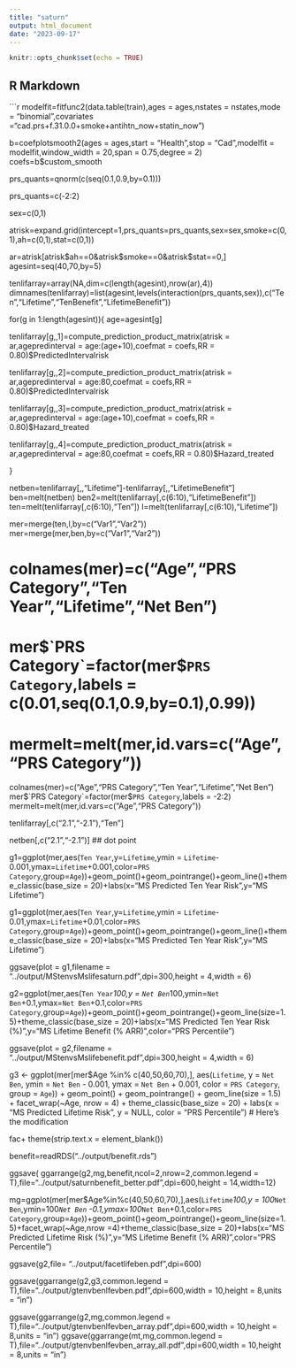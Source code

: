 ```yaml
---
title: "saturn"
output: html_document
date: "2023-09-17"
---
```


```r
knitr::opts_chunk$set(echo = TRUE)
```

## R Markdown

```r
modelfit=fitfunc2(data.table(train),ages = ages,nstates = nstates,mode = "binomial",covariates ="cad.prs+f.31.0.0+smoke+antihtn_now+statin_now")

b=coefplotsmooth2(ages = ages,start = "Health",stop = "Cad",modelfit = modelfit,window_width = 20,span = 0.75,degree = 2)
coefs=b$custom_smooth

prs_quants=qnorm(c(seq(0.1,0.9,by=0.1)))

prs_quants=c(-2:2)

sex=c(0,1)

atrisk=expand.grid(intercept=1,prs_quants=prs_quants,sex=sex,smoke=c(0,1),ah=c(0,1),stat=c(0,1))

ar=atrisk[atrisk$ah==0&atrisk$smoke==0&atrisk$stat==0,]
agesint=seq(40,70,by=5)


tenlifarray=array(NA,dim=c(length(agesint),nrow(ar),4))
dimnames(tenlifarray)=list(agesint,levels(interaction(prs_quants,sex)),c("Ten","Lifetime","TenBenefit","LifetimeBenefit"))


for(g in 1:length(agesint)){
  age=agesint[g]
  
  tenlifarray[g,,1]=compute_prediction_product_matrix(atrisk = ar,agepredinterval = age:(age+10),coefmat = coefs,RR = 0.80)$PredictedIntervalrisk

  tenlifarray[g,,2]=compute_prediction_product_matrix(atrisk = ar,agepredinterval = age:80,coefmat = coefs,RR = 0.80)$PredictedIntervalrisk
  
  tenlifarray[g,,3]=compute_prediction_product_matrix(atrisk = ar,agepredinterval = age:(age+10),coefmat = coefs,RR = 0.80)$Hazard_treated
  
  tenlifarray[g,,4]=compute_prediction_product_matrix(atrisk = ar,agepredinterval = age:80,coefmat = coefs,RR = 0.80)$Hazard_treated
  
}

netben=tenlifarray[,,"Lifetime"]-tenlifarray[,,"LifetimeBenefit"]
ben=melt(netben)
ben2=melt(tenlifarray[,c(6:10),"LifetimeBenefit"])
ten=melt(tenlifarray[,c(6:10),"Ten"])
l=melt(tenlifarray[,c(6:10),"Lifetime"])

mer=merge(ten,l,by=c("Var1","Var2"))
mer=merge(mer,ben,by=c("Var1","Var2"))

# colnames(mer)=c("Age","PRS Category","Ten Year","Lifetime","Net Ben")
# mer$`PRS Category`=factor(mer$`PRS Category`,labels = c(0.01,seq(0.1,0.9,by=0.1),0.99))
# mermelt=melt(mer,id.vars=c("Age","PRS Category"))

colnames(mer)=c("Age","PRS Category","Ten Year","Lifetime","Net Ben")
mer$`PRS Category`=factor(mer$`PRS Category`,labels = -2:2)
mermelt=melt(mer,id.vars=c("Age","PRS Category"))

tenlifarray[,c("2.1","-2.1"),"Ten"]

netben[,c("2.1","-2.1")]
## dot point

g1=ggplot(mer,aes(`Ten Year`,y=`Lifetime`,ymin = `Lifetime`-0.001,ymax=`Lifetime`+0.001,color=`PRS Category`,group=`Age`))+geom_point()+geom_pointrange()+geom_line()+theme_classic(base_size = 20)+labs(x="MS Predicted Ten Year Risk",y="MS Lifetime")


g1=ggplot(mer,aes(`Ten Year`,y=`Lifetime`,ymin = `Lifetime`-0.01,ymax=`Lifetime`+0.01,color=`PRS Category`,group=`Age`))+geom_point()+geom_pointrange()+geom_line()+theme_classic(base_size = 20)+labs(x="MS Predicted Ten Year Risk",y="MS Lifetime")


ggsave(plot = g1,filename = "../output/MStenvsMslifesaturn.pdf",dpi=300,height = 4,width = 6)

g2=ggplot(mer,aes(`Ten Year`*100,y = `Net Ben`*100,ymin=`Net Ben`+0.1,ymax=`Net Ben`+0.1,color=`PRS Category`,group=`Age`))+geom_point()+geom_pointrange()+geom_line(size=1.5)+theme_classic(base_size = 20)+labs(x="MS Predicted Ten Year Risk (%)",y="MS Lifetime Benefit (% ARR)",color="PRS Percentile")

ggsave(plot = g2,filename = "../output/MStenvsMslifebenefit.pdf",dpi=300,height = 4,width = 6)


g3 <- ggplot(mer[mer$Age %in% c(40,50,60,70),], aes(`Lifetime`, y = `Net Ben`, ymin = `Net Ben` - 0.001, ymax = `Net Ben` + 0.001, color = `PRS Category`, group = `Age`)) +
  geom_point() +
  geom_pointrange() +
  geom_line(size = 1.5) +
  facet_wrap(~Age, nrow = 4) +
  theme_classic(base_size = 20) +
  labs(x = "MS Predicted Lifetime Risk", y = NULL, color = "PRS Percentile")  # Here's the modification


fac+
 theme(strip.text.x = element_blank())

benefit=readRDS("../output/benefit.rds")

ggsave(
ggarrange(g2,mg,benefit,ncol=2,nrow=2,common.legend = T),file="../output/saturnbenefit_better.pdf",dpi=600,height = 14,width=12)


mg=ggplot(mer[mer$Age%in%c(40,50,60,70),],aes(`Lifetime`*100,y = 100*`Net Ben`,ymin=100*`Net Ben` -0.1,ymax=100*`Net Ben`+0.1,color=`PRS Category`,group=`Age`))+geom_point()+geom_pointrange()+geom_line(size=1.5)+facet_wrap(~Age,nrow =4)+theme_classic(base_size = 20)+labs(x="MS Predicted Lifetime Risk (%)",y="MS Lifetime Benefit (% ARR)",color="PRS Percentile")

ggsave(g2,file=
         "../output/facetlifeben.pdf",dpi=600)

ggsave(ggarrange(g2,g3,common.legend = T),file="../output/gtenvbenlfevben.pdf",dpi=600,width = 10,height = 8,units = "in")




ggsave(ggarrange(g2,mg,common.legend = T),file="../output/gtenvbenlfevben_array.pdf",dpi=600,width = 10,height = 8,units = "in")
ggsave(ggarrange(mt,mg,common.legend = T),file="../output/gtenvbenlfevben_array_all.pdf",dpi=600,width = 10,height = 8,units = "in")
